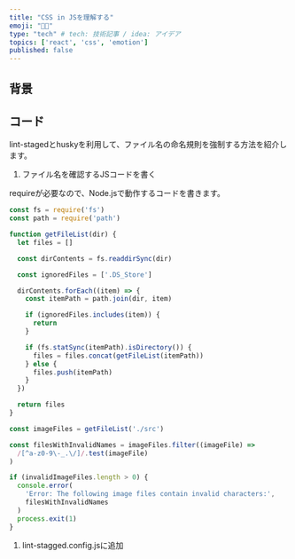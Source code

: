 ```yaml
---
title: "CSS in JSを理解する"
emoji: "👩‍🎤"
type: "tech" # tech: 技術記事 / idea: アイデア
topics: ['react', 'css', 'emotion']
published: false
---
```


## 背景

## コード
lint-stagedとhuskyを利用して、ファイル名の命名規則を強制する方法を紹介します。

1. ファイル名を確認するJSコードを書く

requireが必要なので、Node.jsで動作するコードを書きます。

```javascript
const fs = require('fs')
const path = require('path')

function getFileList(dir) {
  let files = []

  const dirContents = fs.readdirSync(dir)

  const ignoredFiles = ['.DS_Store']

  dirContents.forEach((item) => {
    const itemPath = path.join(dir, item)

    if (ignoredFiles.includes(item)) {
      return
    }

    if (fs.statSync(itemPath).isDirectory()) {
      files = files.concat(getFileList(itemPath))
    } else {
      files.push(itemPath)
    }
  })

  return files
}

const imageFiles = getFileList('./src')

const filesWithInvalidNames = imageFiles.filter((imageFile) =>
  /[^a-z0-9\-_.\/]/.test(imageFile)
)

if (invalidImageFiles.length > 0) {
  console.error(
    'Error: The following image files contain invalid characters:',
    filesWithInvalidNames
  )
  process.exit(1)
}

```

1. lint-stagged.config.jsに追加

```bash
